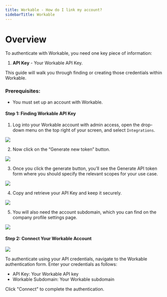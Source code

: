 ```yaml
---
title: Workable - How do I link my account?
sidebarTitle: Workable
---
```



# Overview

To authenticate with Workable, you need one key piece of information:
1. **API Key** - Your Workable API Key.

This guide will walk you through finding or creating those credentials within Workable.

### Prerequisites:

- You must set up an account with Workable.

#### Step 1: Finding Workable API Key
1. Log into your Workable account with admin access, open the drop-down menu on the top right of your screen, and select `Integrations`.

<img src="/integrations/all/workable/work_1.png" />

2. Now click on the “Generate new token” button.

<img src="/integrations/all/workable/work_2.png" />

3. Once you click the generate button, you’ll see the Generate API token form where you should specify the relevant scopes for your use case.

<img src="/integrations/all/workable/work_3.png" />

4. Copy and retrieve your API Key and keep it securely.

<img src="/integrations/all/workable/work_4.png" />

5. You will also need the account subdomain, which you can find on the company profile settings page.

<img src="/integrations/all/workable/work_5.png" />

#### Step 2: Connect Your Workable Account

<img src="/integrations/all/workable/nango_connect_ui.png" />

To authenticate using your API credentials, navigate to the Workable authentication form.
Enter your credentials as follows:
- API Key: Your Workable API key
- Workable Subdomain: Your Workable subdomain

Click "Connect" to complete the authentication.
